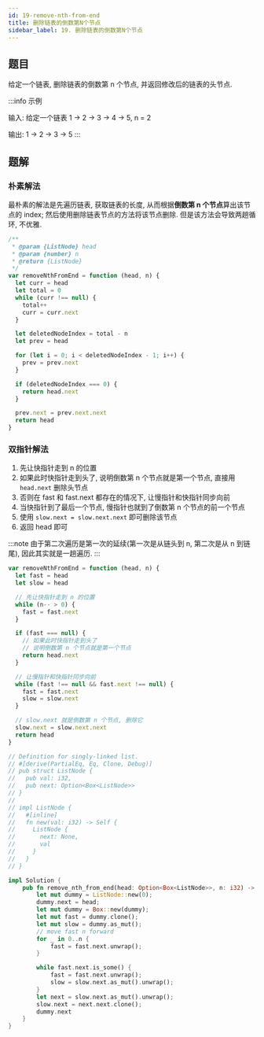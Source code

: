 ```yaml
---
id: 19-remove-nth-from-end
title: 删除链表的倒数第N个节点
sidebar_label: 19. 删除链表的倒数第N个节点
---
```


## 题目

给定一个链表, 删除链表的倒数第 n 个节点, 并返回修改后的链表的头节点.

:::info 示例

输入: 给定一个链表 1 -> 2 -> 3 -> 4 -> 5, n = 2

输出: 1 -> 2 -> 3 -> 5
:::

## 题解


<Tabs>
  <TabItem value="JavaScript" label="JavaScript" default>

### 朴素解法

最朴素的解法是先遍历链表, 获取链表的长度, 从而根据**倒数第 n 个节点**算出该节点的 index; 然后使用删除链表节点的方法将该节点删除. 但是该方法会导致两趟循环, 不优雅.

```ts
/**
 * @param {ListNode} head
 * @param {number} n
 * @return {ListNode}
 */
var removeNthFromEnd = function (head, n) {
  let curr = head
  let total = 0
  while (curr !== null) {
    total++
    curr = curr.next
  }

  let deletedNodeIndex = total - n
  let prev = head

  for (let i = 0; i < deletedNodeIndex - 1; i++) {
    prev = prev.next
  }

  if (deletedNodeIndex === 0) {
    return head.next
  }

  prev.next = prev.next.next
  return head
}
```

### 双指针解法

1. 先让快指针走到 n 的位置
2. 如果此时快指针走到头了, 说明倒数第 n 个节点就是第一个节点, 直接用 `head.next` 删除头节点
3. 否则在 fast 和 fast.next 都存在的情况下, 让慢指针和快指针同步向前
4. 当快指针到了最后一个节点, 慢指针也就到了倒数第 n 个节点的前一个节点
5. 使用 `slow.next = slow.next.next` 即可删除该节点
6. 返回 head 即可

:::note
由于第二次遍历是第一次的延续(第一次是从链头到 n, 第二次是从 n 到链尾), 因此其实就是一趟遍历.
:::

```ts
var removeNthFromEnd = function (head, n) {
  let fast = head
  let slow = head

  // 先让快指针走到 n 的位置
  while (n-- > 0) {
    fast = fast.next
  }

  if (fast === null) {
    // 如果此时快指针走到头了
    // 说明倒数第 n 个节点就是第一个节点
    return head.next
  }

  // 让慢指针和快指针同步向前
  while (fast !== null && fast.next !== null) {
    fast = fast.next
    slow = slow.next
  }

  // slow.next 就是倒数第 n 个节点, 删除它
  slow.next = slow.next.next
  return head
}
```

</TabItem>

<TabItem value="Rust" label="Rust">

```rust
// Definition for singly-linked list.
// #[derive(PartialEq, Eq, Clone, Debug)]
// pub struct ListNode {
//   pub val: i32,
//   pub next: Option<Box<ListNode>>
// }
//
// impl ListNode {
//   #[inline]
//   fn new(val: i32) -> Self {
//     ListNode {
//       next: None,
//       val
//     }
//   }
// }

impl Solution {
    pub fn remove_nth_from_end(head: Option<Box<ListNode>>, n: i32) -> Option<Box<ListNode>> {
        let mut dummy = ListNode::new(0);
        dummy.next = head;
        let mut dummy = Box::new(dummy);
        let mut fast = dummy.clone();
        let mut slow = dummy.as_mut();
        // move fast n forward
        for _ in 0..n {
            fast = fast.next.unwrap();
        }

        while fast.next.is_some() {
            fast = fast.next.unwrap();
            slow = slow.next.as_mut().unwrap();
        }
        let next = slow.next.as_mut().unwrap();
        slow.next = next.next.clone();
        dummy.next
    }
}
```

</TabItem>
</Tabs>

